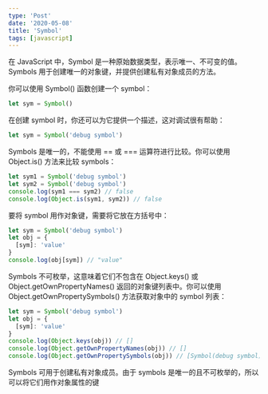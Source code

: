 ```yaml
---
type: 'Post'
date: '2020-05-08'
title: 'Symbol'
tags: [javascript]
---
```


在 JavaScript 中，Symbol 是一种原始数据类型，表示唯一、不可变的值。Symbols 用于创建唯一的对象键，并提供创建私有对象成员的方法。

你可以使用 Symbol() 函数创建一个 symbol：

```js
let sym = Symbol()
```

在创建 symbol 时，你还可以为它提供一个描述，这对调试很有帮助：

```js
let sym = Symbol('debug symbol')
```

Symbols 是唯一的，不能使用 == 或 === 运算符进行比较。你可以使用 Object.is() 方法来比较 symbols：

```js
let sym1 = Symbol('debug symbol')
let sym2 = Symbol('debug symbol')
console.log(sym1 === sym2) // false
console.log(Object.is(sym1, sym2)) // false
```

要将 symbol 用作对象键，需要将它放在方括号中：

```js
let sym = Symbol('debug symbol')
let obj = {
  [sym]: 'value'
}
console.log(obj[sym]) // "value"
```

Symbols 不可枚举，这意味着它们不包含在 Object.keys() 或 Object.getOwnPropertyNames() 返回的对象键列表中。你可以使用 Object.getOwnPropertySymbols() 方法获取对象中的 symbol 列表：

```js
let sym = Symbol('debug symbol')
let obj = {
  [sym]: 'value'
}
console.log(Object.keys(obj)) // []
console.log(Object.getOwnPropertyNames(obj)) // []
console.log(Object.getOwnPropertySymbols(obj)) // [Symbol(debug symbol)]
```

Symbols 可用于创建私有对象成员。由于 symbols 是唯一的且不可枚举的，所以可以将它们用作对象属性的键
